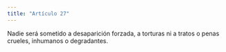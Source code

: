 ```yaml
---
title: "Artículo 27"
---
```


Nadie será sometido a desaparición forzada, a torturas ni a tratos o penas crueles,
inhumanos o degradantes.